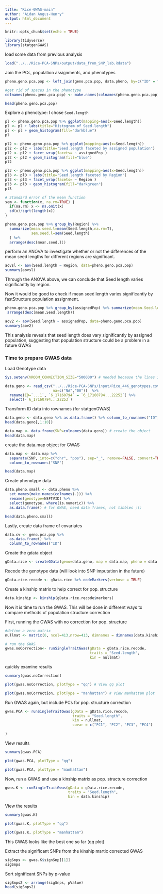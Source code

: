 ```yaml
---
title: "Rice-GWAS-main"
author: "Aidan Angus-Henry"
output: html_document
---
```


```r
knitr::opts_chunk$set(echo = TRUE)
```

```r
library(tidyverse)
library(statgenGWAS)
```

load some data from previous analysis

```r
load("../../Rice-PCA-SNPs/output/data_from_SNP_lab.Rdata")
```

Join the PCs, population assignments, and phenotypes

```r
pheno.geno.pca.pop <- left_join(geno.pca.pop, data.pheno, by=c("ID" = "NSFTVID"))

#get rid of spaces in the phenotype
colnames(pheno.geno.pca.pop) <- make.names(colnames(pheno.geno.pca.pop))

head(pheno.geno.pca.pop)
```


Explore a phenotype: I chose `Seed.length`

```r
pl <- pheno.geno.pca.pop %>% ggplot(mapping=aes(x=Seed.length))
pl <- pl + labs(title="Histogram of Seed.length")
pl <- pl + geom_histogram(fill="darkblue")
pl

pl2 <- pheno.geno.pca.pop %>% ggplot(mapping=aes(x=Seed.length))
pl2 <- pl2 + labs(title="Seed.length faceted by assigned population")
pl2 <- pl2 + facet_wrap(facets= ~ assignedPop )
pl2 <- pl2 + geom_histogram(fill="blue")
pl2

pl3 <- pheno.geno.pca.pop %>% ggplot(mapping=aes(x=Seed.length))
pl3 <- pl3 + labs(title="Seed.length faceted by Region")
pl3 <- pl3 + facet_wrap(facets= ~ Region )
pl3 <- pl3 + geom_histogram(fill="darkgreen")
pl3
```

```r
# Standard error of the mean function
sem <- function(x, na.rm=TRUE) {
  if(na.rm) x <- na.omit(x)
  sd(x)/sqrt(length(x))
}

pheno.geno.pca.pop %>% group_by(Region) %>% 
  summarize(mean.seed.l=mean(Seed.length,na.rm=T),
            sem.seed.l=sem(Seed.length)
  ) %>%
  arrange(desc(mean.seed.l))
```

perform an ANOVA to investigate whether or not the differences of the mean seed lengths for different regions are significant.

```r
aovsl <- aov(Seed.length ~ Region, data=pheno.geno.pca.pop)
summary(aovsl)
```

Through the ANOVA above, we can conclude that Seed length varies significantly by region.

Now it would be good to check if mean seed length varies significantly by fastStructure population assignment.

```r
pheno.geno.pca.pop %>% group_by(assignedPop) %>% summarize(mean.Seed.length=mean(Seed.length, na.rm = T), sem.Seed.length=sem(Seed.length)) %>%
 arrange(desc(mean.Seed.length))
```

```r
aov2 <- aov(Seed.length ~ assignedPop, data=pheno.geno.pca.pop)
summary(aov2)
```

This analysis reveals that seed length does vary significantly by assigned population, suggesting that population structure could be a problem in a future GWAS

### Time to prepare GWAS data

Load Genotype data
```r
Sys.setenv(VROOM_CONNECTION_SIZE="500000") # needed because the lines in this file are long.

data.geno <- read_csv("../../Rice-PCA-SNPs/input/Rice_44K_genotypes.csv.gz",
                      na=c("NA","00"))  %>%
  rename(ID=`...1`, `6_17160794` = `6_17160794...22252`) %>% 
  select(-`6_17160794...22253`)
```

Transform ID data into rownames (for statgenGWAS)
```r
data.geno <- data.geno %>% as.data.frame() %>% column_to_rownames("ID")
head(data.geno[,1:10])
```


```r
data.map <- data.frame(SNP=colnames(data.geno)) # create the object
head(data.map)
```

create the data.map object for GWAS
```r
data.map <- data.map %>%
  separate(SNP, into=c("chr", "pos"), sep="_", remove=FALSE, convert=TRUE ) %>%
  column_to_rownames("SNP")

head(data.map)
```

Create phenotype data
```r
data.pheno.small <- data.pheno %>%
  set_names(make.names(colnames(.))) %>%
  rename(genotype=NSFTVID) %>%
  select(genotype, where(is.numeric)) %>%
  as.data.frame() # for GWAS, need data frames, not tibbles ;()

head(data.pheno.small)
```

Lastly, create data frame of covariates
```r
data.cv <- geno.pca.pop %>%
  as.data.frame() %>%
  column_to_rownames("ID")
```


Create the gdata object
```r
gData.rice <- createGData(geno=data.geno, map = data.map, pheno = data.pheno.small, covar = data.cv)
```

Recode the genotype data (will look into SNP imputation in the future)
```r
gData.rice.recode <- gData.rice %>% codeMarkers(verbose = TRUE)
```

Create a kinship matrix to help correct for pop. structure
```r
data.kinship <- kinship(gData.rice.recode$markers)
```


Now it is time to run the GWAS. This will be done in different ways to compare methods of population structure correction

First, running the GWAS with no correction for pop. structure

```r
#define a zero matrix
nullmat <- matrix(0, ncol=413,nrow=413, dimnames = dimnames(data.kinship))

# run the GWAS
gwas.noCorrection<- runSingleTraitGwas(gData = gData.rice.recode,
                                       traits = "Seed.length",
                                       kin = nullmat)
```

quickly examine results
```r
summary(gwas.noCorrection)

plot(gwas.noCorrection, plotType = "qq") # View qq plot

plot(gwas.noCorrection, plotType = "manhattan") # View manhattan plot
```

Run GWAS again, but include PCs for pop. structure correction
```r
gwas.PCA <- runSingleTraitGwas(gData = gData.rice.recode,
                               traits = "Seed.length",
                               kin = nullmat,
                               covar = c("PC1", "PC2", "PC3", "PC4") 
                               
)
```

View results
```r
summary(gwas.PCA)

plot(gwas.PCA, plotType = "qq")

plot(gwas.PCA, plotType = "manhattan")
```

Now, run a GWAS and use a kinship matrix as pop. structure correction
```r
gwas.K <- runSingleTraitGwas(gData = gData.rice.recode,
                             traits = "Seed.length",
                             kin = data.kinship)
```

View the results
```r
summary(gwas.K)

plot(gwas.K, plotType = "qq")

plot(gwas.K, plotType = "manhattan")
```
This GWAS looks like the best one so far (qq plot)

Extract the significant SNPs from the kinship martix corrected GWAS
```r
sigSnps <- gwas.K$signSnp[[1]]
sigSnps
```

Sort significant SNPs by p-value
```r
sigSnps2 <- arrange(sigSnps, pValue)
head(sigSnps2)
```

